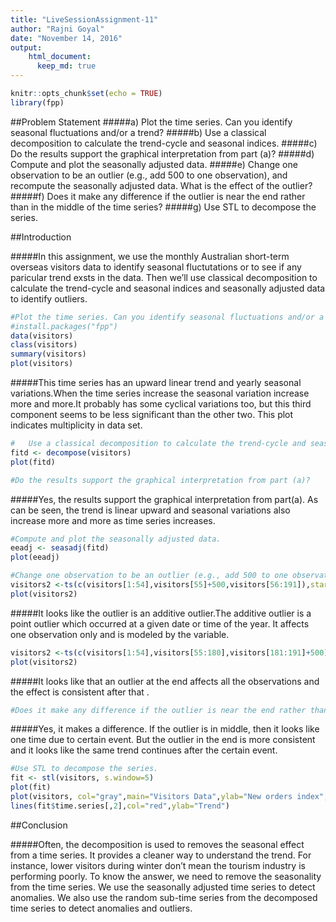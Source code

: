 ```yaml
---
title: "LiveSessionAssignment-11"
author: "Rajni Goyal"
date: "November 14, 2016"
output: 
    html_document:
      keep_md: true
---
```


```r
knitr::opts_chunk$set(echo = TRUE)
library(fpp)
```
##Problem Statement
#####a)	Plot the time series. Can you identify seasonal fluctuations and/or a trend? 
#####b)	Use a classical decomposition to calculate the trend-cycle and seasonal indices. 
#####c)	Do the results support the graphical interpretation from part (a)? 
#####d)	Compute and plot the seasonally adjusted data. 
#####e)	Change one observation to be an outlier (e.g., add 500 to one observation), and recompute the seasonally adjusted data. What is the effect of the outlier? 
#####f)	Does it make any difference if the outlier is near the end rather than in the middle of the time series? 
#####g)	Use STL to decompose the series. 

##Introduction

#####In this assignment, we use the monthly Australian short-term overseas visitors data to identify seasonal fluctutations or to see if any paricular trend exsts in the data. Then we'll use classical decomposition to calculate the trend-cycle and seasonal indices and seasonally adjusted data to identify outliers.

```r
#Plot the time series. Can you identify seasonal fluctuations and/or a trend? 
#install.packages("fpp")
data(visitors)
class(visitors)
summary(visitors)
plot(visitors)
```

#####This time series has an upward linear trend and yearly seasonal variations.When the time series increase the seasonal variation increase more and more.It probably has some cyclical variations too, but this third component seems to be less significant than the other two. This plot indicates multiplicity in data set.

```r
#	Use a classical decomposition to calculate the trend-cycle and seasonal indices.
fitd <- decompose(visitors)
plot(fitd)
```

```r
#Do the results support the graphical interpretation from part (a)? 
```

#####Yes, the results support the graphical interpretation from part(a). As can be seen, the trend is linear upward and  seasonal variations also increase more and more as time series increases.

```r
#Compute and plot the seasonally adjusted data. 
eeadj <- seasadj(fitd)
plot(eeadj)
```

```r
#Change one observation to be an outlier (e.g., add 500 to one observation), and recompute the seasonally adjusted data. What is the effect of the outlier? 
visitors2 <-ts(c(visitors[1:54],visitors[55]+500,visitors[56:191]),start=c(1978,1),frequency=12)
plot(visitors2)
```


#####It looks like the outlier is an additive outlier.The additive outlier is a point outlier which occurred at a given date or time of the year. It affects one observation only and is modeled by the variable.

```r
visitors2 <-ts(c(visitors[1:54],visitors[55:180],visitors[181:191]+500),start=c(1978,1),frequency=12)
plot(visitors2) 
```

#####It looks like that an outlier at the end affects all the observations and the effect is consistent after that .

```r
#Does it make any difference if the outlier is near the end rather than in the middle of the time series? 

```

#####Yes, it makes a difference. If the outlier is in middle, then it looks like one time due to certain event. But the outlier in the end is more consistent and it looks like the same trend continues after the certain event. 

```r
#Use STL to decompose the series. 
fit <- stl(visitors, s.window=5)
plot(fit)
plot(visitors, col="gray",main="Visitors Data",ylab="New orders index", xlab="")
lines(fit$time.series[,2],col="red",ylab="Trend")
```

##Conclusion

#####Often, the decomposition is used to removes the seasonal effect from a time series. It provides a cleaner way to understand the trend. For instance, lower visitors during winter don’t mean the tourism industry is performing poorly. To know the answer, we need to remove the seasonality from the time series. We use the seasonally adjusted time series to detect anomalies. We also use the random sub-time series from the decomposed time series to detect anomalies and outliers.
